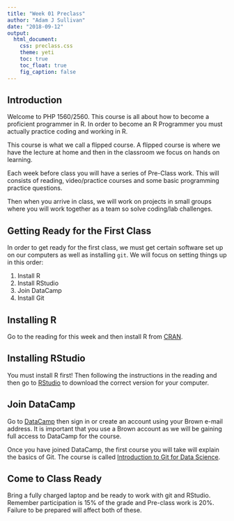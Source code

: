 ```yaml
---
title: "Week 01 Preclass"
author: "Adam J Sullivan"
date: "2018-09-12"
output: 
  html_document: 
    css: preclass.css
    theme: yeti
    toc: true
    toc_float: true
    fig_caption: false
---
```



## Introduction

Welcome to PHP 1560/2560. This course is all about how to become a proficient programmer in R. In order to become an R Programmer you must actually practice coding and working in R. 

This course is what we call a flipped course. A flipped course is where we have the lecture at home and then in the classroom we focus on hands on learning. 

Each week before class you will have a series of Pre-Class work. This will consists of reading, video/practice courses and some basic programming practice questions. 

Then when you arrive in class, we will work on projects in small groups where you will work together as a team so solve coding/lab challenges. 

## Getting Ready for the First Class

In order to get ready for the first class, we must get certain software set up on our computers as well as installing `git`. We will focus on setting things up in this order:

1. Install R
2. Install RStudio
3. Join DataCamp
3. Install Git


## Installing R

Go to the reading for this week and then install R from [CRAN](https://cran.r-project.org/). 


## Installing RStudio

You must install R first! Then following the instructions in the reading and then go to [RStudio](https://www.rstudio.com/products/rstudio/download/#download) to download the correct version for your computer. 

## Join DataCamp

Go to [DataCamp](https://www.datacamp.com/) then sign in or create an account using your Brown e-mail address. It is important that you use a Brown account as we will be gaining full access to DataCamp for the course. 


Once you have joined DataCamp, the first course you will take will explain the basics of Git. The course is called [Introduction to Git for Data Science](https://www.datacamp.com/courses/introduction-to-git-for-data-science). 



## Come to Class Ready

Bring a fully charged laptop and be ready to work with git and RStudio. Remember participation is 15% of the grade and Pre-class work is 20%. Failure to be prepared will affect both of these. 

